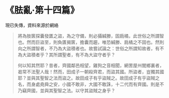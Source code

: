# 《胠亂·第十四篇》

現已失傳，資料來源於網絡

> 將為肢篋探囊發匱之盜，為之守備，則必攝緘滕，固扃橘，此世俗之所謂智也。然而巨盜至，則負匱揭篋，擔囊而趨，唯恐緘滕、扃橘之不固也。然則向之所謂智者，不乃為大盜積者也。故嘗試論之：世俗之所謂知故者，有不為大盜積者乎？其所謂聖者，有不為大盜守者乎？
>
> 何以知其然耶？昔者，齊國鄰邑相望，雞狗之音相聞，網罟屋州閭鄉裏者，曷常不法聖人哉！然而，田成子一朝殺齊君，而盜其國。所盜者，豈獨其國耶？並與其聖智之法而盜之。故田成子有乎盜賊之。故田成子有乎盜賊之名，而身處堯舜之安，小國不敢非，大國不敢誅，十二代而有齊國。則是不乃竊齊國，並與其聖智之法。以守其盜賊之身乎？
